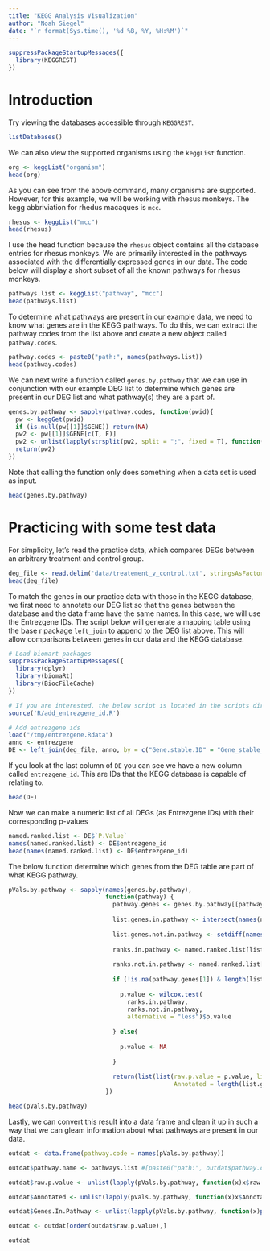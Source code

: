 ```yaml
---
title: "KEGG Analysis Visualization"
author: "Noah Siegel"
date: "`r format(Sys.time(), '%d %B, %Y, %H:%M')`"
---
```


```r
suppressPackageStartupMessages({
  library(KEGGREST)
})
```

# Introduction

Try viewing the databases accessible through `KEGGREST`.
```r
listDatabases()
```

We can also view the supported organisms using the `keggList` function.
```r
org <- keggList("organism")
head(org)
```

As you can see from the above command, many organisms are supported. However, for this example, we will be working with rhesus monkeys. The kegg abbriviation for rhedus macaques is `mcc`.
```r
rhesus <- keggList("mcc")
head(rhesus)
```

I use the head function because the `rhesus` object contains all the database entries for rhesus monkeys. We are primarily interested in the pathways associated with the differentially expressed genes in our data. The code below will display a short subset of all the known pathways for rhesus monkeys.
```r
pathways.list <- keggList("pathway", "mcc")
head(pathways.list)
```

To determine what pathways are present in our example data, we need to know what genes are in the KEGG pathways. To do this, we can extract the pathway codes from the list above and create a new object called `pathway.codes`.
```r
pathway.codes <- paste0("path:", names(pathways.list))
head(pathway.codes)
```

We can next write a function called `genes.by.pathway` that we can use in conjunction with our example DEG list to determine which genes are present in our DEG list and what pathway(s) they are a part of.
```r
genes.by.pathway <- sapply(pathway.codes, function(pwid){
  pw <- keggGet(pwid)
  if (is.null(pw[[1]]$GENE)) return(NA)
  pw2 <- pw[[1]]$GENE[c(T, F)]
  pw2 <- unlist(lapply(strsplit(pw2, split = ";", fixed = T), function(x)x[1]))
  return(pw2)
})
```

Note that calling the function only does something when a data set is used as input.
```r
head(genes.by.pathway)
```

# Practicing with some test data
For simplicity, let's read the practice data, which compares DEGs between an arbitrary treatment and control group.
```r
deg_file <- read.delim('data/treatement_v_control.txt', stringsAsFactors = FALSE)
head(deg_file)
```

To match the genes in our practice data with those in the KEGG database, we first need to annotate our DEG list so that the genes between the database and the data frame have the same names. In this case, we will use the Entrezgene IDs. The script below will generate a mapping table using the base r package `left_join` to append to the DEG list above. This will allow comparisons between genes in our data and the KEGG database.
```r
# Load biomart packages
suppressPackageStartupMessages({
  library(dplyr)
  library(biomaRt)
  library(BiocFileCache)
})
```

```r
# If you are interested, the below script is located in the scripts directory. If not, you can source this script from the Rmd you currently have open. Note that sourcing an external document is meant only to simplify this document.
source('R/add_entrezgene_id.R')
```

```r
# Add entrezgene ids
load("/tmp/entrezgene.Rdata")
anno <- entrezgene
DE <- left_join(deg_file, anno, by = c("Gene.stable.ID" = "Gene_stable_ID"))
```

If you look at the last column of `DE` you can see we have a new column called `entrezgene_id`. This are IDs that the KEGG database is capable of relating to.
```r
head(DE)
```
Now we can make a numeric list of all DEGs (as Entrezgene IDs) with their corresponding p-values
```r
named.ranked.list <- DE$`P.Value`
names(named.ranked.list) <- DE$entrezgene_id
head(names(named.ranked.list) <- DE$entrezgene_id)
```

The below function determine which genes from the DEG table are part of what KEGG pathway.
```r
pVals.by.pathway <- sapply(names(genes.by.pathway),
                           function(pathway) {
                             pathway.genes <- genes.by.pathway[[pathway]]
                             
                             list.genes.in.pathway <- intersect(names(named.ranked.list), pathway.genes)
                             
                             list.genes.not.in.pathway <- setdiff(names(named.ranked.list), list.genes.in.pathway)
                             
                             ranks.in.pathway <- named.ranked.list[list.genes.in.pathway]
                             
                             ranks.not.in.pathway <- named.ranked.list[list.genes.not.in.pathway]
                             
                             if (!is.na(pathway.genes[1]) & length(list.genes.in.pathway) > 1){
                               
                               p.value <- wilcox.test(
                                 ranks.in.pathway,
                                 ranks.not.in.pathway,
                                 alternative = "less")$p.value
                               
                             } else{
                               
                               p.value <- NA
                               
                             }
                             
                             return(list(list(raw.p.value = p.value, list.genes.in.pathway = list.genes.in.pathway,
                                              Annotated = length(list.genes.in.pathway))))
                           })
```

```r
head(pVals.by.pathway)
```
Lastly, we can convert this result into a data frame and clean it up in such a way that we can gleam information about what pathways are present in our data.
```r
outdat <- data.frame(pathway.code = names(pVals.by.pathway))

outdat$pathway.name <- pathways.list #[paste0("path:", outdat$pathway.code)]

outdat$raw.p.value <- unlist(lapply(pVals.by.pathway, function(x)x$raw.p.value))

outdat$Annotated <- unlist(lapply(pVals.by.pathway, function(x)x$Annotated))

outdat$Genes.In.Pathway <- unlist(lapply(pVals.by.pathway, function(x)paste(x$list.genes.in.pathway, collapse = ",")))

outdat <- outdat[order(outdat$raw.p.value),]
```

```r
outdat
```



